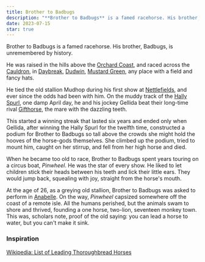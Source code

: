 ```yaml
---
title: Brother to Badbugs
description: "**Brother to Badbugs** is a famed racehorse. His brother, Badbugs, is unremembered by history. He was raised in the hills above the Orchard Coast, and raced across the Cauldron, in Daybreak, Dudwin, Mustard Green, any place with a field and fancy hats."
date: 2023-07-15
star: true
---
```


Brother to Badbugs is a famed racehorse. His brother, Badbugs, is unremembered by history.

He was raised in the hills above the [Orchard Coast](), and raced across the [Cauldron](), in [Daybreak](), [Dudwin](), [Mustard Green](orchard-coast#), any place with a field and fancy hats. 

He tied the old stallion Mudhop during his first show at [Nettlefields](daybreak#), and ever since the odds had been with him. On the muddy track of the [Hally Spurl](spurl), one damp April day, he and his jockey Gellida beat their long-time rival [Gifthorse](#hally-spurl-day), the mare with the dazzling teeth.

This started a winning streak that lasted six years and ended only when Gellida, after winning the Hally Spurl for the twelfth time, constructed a podium for Brother to Badbugs so tall above the crowds she might hold the hooves of the horse-gods themselves. She climbed up the podium, tried to mount him, caught on her stirrup, and fell from her high horse and died.

When he became too old to race, Brother to Badbugs spent years touring on a circus boat, _Pinwheel_. He was the star of every show. He liked to let children stick their heads between his teeth and lick their little ears. They would jump back, squealing with joy, straight from the horse's mouth.

At the age of 26, as a greying old stallion, Brother to Badbugs was asked to perform in [Anabelle](). On the way, _Pinwheel_ capsized somewhere off the coast of a remote isle. All the humans perished, but the animals swam to shore and thrived, founding a one horse, two-lion, seventeen monkey town. This was, scholars note, proof of the old saying: you can lead a horse to water, but you can't make it sink.

### Inspiration

[Wikipedia: List of Leading Thoroughbread Horses](https://en.wikipedia.org/wiki/List_of_leading_Thoroughbred_racehorses)